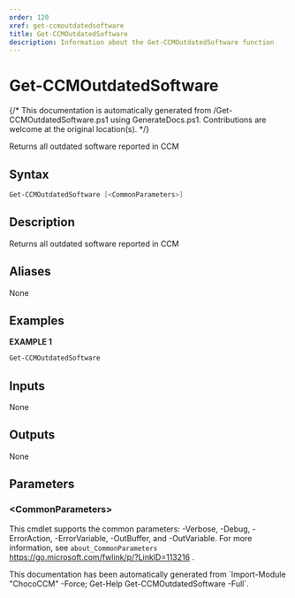 ```yaml
---
order: 120
xref: get-ccmoutdatedsoftware
title: Get-CCMOutdatedSoftware
description: Information about the Get-CCMOutdatedSoftware function
---
```


# Get-CCMOutdatedSoftware

{/* This documentation is automatically generated from /Get-CCMOutdatedSoftware.ps1 using GenerateDocs.ps1. Contributions are welcome at the original location(s). */}

Returns all outdated software reported in CCM

## Syntax

```powershell
Get-CCMOutdatedSoftware [<CommonParameters>]
```

## Description

Returns all outdated software reported in CCM


## Aliases

None

## Examples

 **EXAMPLE 1**

```powershell
Get-CCMOutdatedSoftware

```

## Inputs

None

## Outputs

None

## Parameters

### &lt;CommonParameters&gt;

This cmdlet supports the common parameters: -Verbose, -Debug, -ErrorAction, -ErrorVariable, -OutBuffer, and -OutVariable. For more information, see `about_CommonParameters` https://go.microsoft.com/fwlink/p/?LinkID=113216 .



<Xref title="Function Reference" value="chococcm-functions" />

<Callout type="info">
    This documentation has been automatically generated from `Import-Module "ChocoCCM" -Force; Get-Help Get-CCMOutdatedSoftware -Full`.
</Callout>

